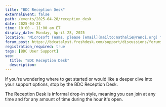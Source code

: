 ```yaml
---
title: "BDC Reception Desk"
externalEvent: false
path: /events/2025-04-28/reception_desk
date: 2025-04-28
time: 10:00 - 11:00 am ET
display_date: Monday, April 28, 2025
location: "Microsoft Teams, please [email](mailto:nathalie@renci.org) for the link"
forum_post: https://bdcatalyst.freshdesk.com/support/discussions/forums/60000252439
registration_required: true
tags: [BDC User Support]
seo:
  title: "BDC Reception Desk"
  description:
---
```

If you're wondering where to get started or would like a deeper dive into your support options, stop by the BDC Reception Desk.

The Reception Desk is informal drop-in style, meaning you can join at any time and for any amount of time during the hour it's open.
